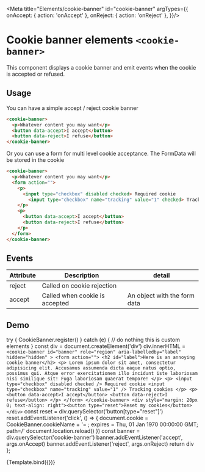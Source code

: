 
<Meta title="Elements/cookie-banner" id="cookie-banner" argTypes={{
  onAccept: { action: 'onAccept' },
  onReject: { action: 'onReject' },
}}/>

# Cookie banner elements `<cookie-banner>`

This component displays a cookie banner and emit events when the cookie is accepted or refused.

## Usage

You can have a simple accept / reject cookie banner

```html
<cookie-banner>
  <p>Whatever content you may want</p>
  <button data-accept>I accept</button>
  <button data-reject>I refuse</button>
</cookie-banner>
```

Or you can use a form for multi level cookie acceptance. The FormData will be stored in the cookie

```html
<cookie-banner>
  <p>Whatever content you may want</p>
  <form action="">
    <p>
      <input type="checkbox" disabled checked> Required cookie
        <input type="checkbox" name="tracking" value="1" checked> Tracking cookies
    </p>
    <p>
      <button data-accept>I accept</button>
      <button data-reject>I refuse</button>
    </p>
  </form>
</cookie-banner>
```

## Events

| Attribute       | Description                      | detail                        |
|-----------------|----------------------------------|-------------------------------|
| reject          | Called on cookie rejection       |                               |
| accept          | Called when cookie is accepted   | An object with the form data  |

## Demo

  try {
    CookieBanner.register()
  } catch (e) {
    // do nothing this is custom elements
  }
  const div = document.createElement('div')
  div.innerHTML = `
   <cookie-banner
      id="banner"
      role="region"
      aria-labelledby="label"
      hidden="hidden"
    >
      <form action="">
        <h2 id="label">Here is an annoying cookie banner</h2>
        <p>
          Lorem ipsum dolor sit amet, consectetur adipisicing elit. Accusamus
          assumenda dicta eaque natus optio, possimus qui. Atque error
          exercitationem illo incidunt iste laboriosam nisi similique sit! Fuga
          laboriosam quaerat tempore!
        </p>
        <p>
          <input type="checkbox" disabled checked /> Required cookie
          <input type="checkbox" name="tracking" value="1" /> Tracking cookies
        </p>
        <p>
          <button data-accept>I accept</button>
          <button data-reject>I refuse</button>
        </p>
      </form>
    </cookie-banner>
    <div style="margin: 20px 0; text-align: right"><button type="reset">Reset my cookies</button></div>
  `
  const reset = div.querySelector('button[type="reset"]')
  reset.addEventListener('click', () => {
    document.cookie =
      CookieBanner.cookieName +
      '= ; expires = Thu, 01 Jan 1970 00:00:00 GMT; path=/'
    document.location.reload()
  })
  const banner = div.querySelector('cookie-banner')
  banner.addEventListener('accept', args.onAccept)
  banner.addEventListener('reject', args.onReject)
  return div
};

<Canvas>
  <Story name="Default">
    {Template.bind({})}
  </Story>
</Canvas>
